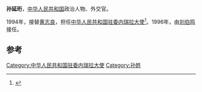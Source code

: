 '''孙延珩'''，[[中华人民共和国|中华人民共和国]]政治人物、外交官。

1994年，接替[[黄志良|黄志良]]，担任[[中国驻委内瑞拉大使列表|中华人民共和国驻委内瑞拉大使]]<ref>{{cite web|author=中华人民共和国外交部|title=中国驻委内瑞拉历任大使|url=http://www.mfa.gov.cn/chn/pds/ziliao/wjrw/2167/2174/t9293.htm|publisher=中华人民共和国外交部|accessdate=2012-03-09}}</ref>。1996年，由[[刘伯鸣|刘伯鸣]]接任。

== 参考 ==
{{reflist}}
{{start box}}
{{s-dip}}
{{succession box|[[黄志良|黄志良]]|[[刘伯鸣|刘伯鸣]]|[[中国驻委内瑞拉大使列表|中华人民共和国驻委内瑞拉大使]]|1994年2月-1996年12月}}
{{end box}}
{{中国政治人物小作品}}

[[Category:中华人民共和国驻委内瑞拉大使|Category:中华人民共和国驻委内瑞拉大使]]
[[Category:孙姓|Category:孙姓]]